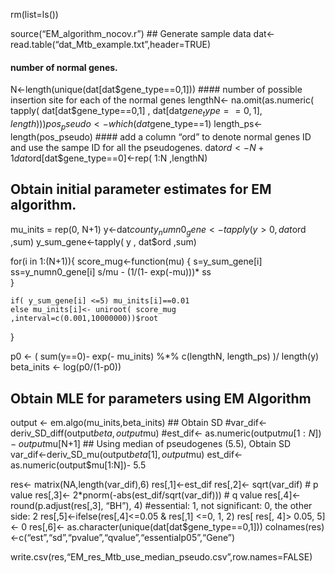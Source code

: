 
rm(list=ls())

source("EM_algorithm_nocov.r")
## Generate sample data
dat<-read.table("dat_Mtb_example.txt",header=TRUE)

#### number of normal genes.
N<-length(unique(dat[dat$gene_type==0,1]))
#### number of possible insertion site for each of the normal genes
lengthN<- na.omit(as.numeric( tapply( dat[dat$gene_type==0,1] , dat[dat$gene_type==0,1] ,length) )  )
pos_pseudo<-which(dat$gene_type==1)
length_ps<-length(pos_pseudo)
#### add a column "ord" to denote normal genes ID and use the sampe ID for all the pseudogenes.
dat$ord<- N+1
dat$ord[dat$gene_type==0]<-rep( 1:N ,lengthN)


## Obtain initial parameter estimates for EM algorithm.
mu_inits = rep(0, N+1)
y<-dat$count
y_numn0_gene<- tapply(  y>0  ,  dat$ord ,sum)
y_sum_gene<-tapply(  y  ,  dat$ord ,sum)

for(i in 1:(N+1)){
	score_mug<-function(mu)	{
		s=y_sum_gene[i]
		ss=y_numn0_gene[i]
		s/mu - (1/(1- exp(-mu)))* ss	
	}
	
	if( y_sum_gene[i] <=5) mu_inits[i]==0.01
	else mu_inits[i]<- uniroot( score_mug ,interval=c(0.001,10000000))$root
}

p0 <-  (   sum(y==0)-  exp(- mu_inits) %*%   c(lengthN, length_ps) )/ length(y)
beta_inits <- log(p0/(1-p0))

## Obtain MLE for parameters using EM Algorithm 
output <- em.algo(mu_inits,beta_inits) 
## Obtain SD
#var_dif<-deriv_SD_diff(output$beta,output$mu)
#est_dif<- as.numeric(output$mu[1:N])-output$mu[N+1] 
## Using median of pseudogenes (5.5), Obtain SD
var_dif<-deriv_SD_mu(output$beta[1],output$mu)
est_dif<- as.numeric(output$mu[1:N])- 5.5


res<- matrix(NA,length(var_dif),6)
res[,1]<-est_dif
res[,2]<- sqrt(var_dif)
# p value
res[,3]<- 2*pnorm(-abs(est_dif/sqrt(var_dif)))
# q value
res[,4]<-round(p.adjust(res[,3], "BH"), 4)
#essential: 1, not significant: 0,  the other side: 2
res[,5]<-ifelse(res[,4]<=0.05 & res[,1] <=0, 1, 2)
res[ res[, 4]> 0.05, 5]<- 0
res[,6]<- as.character(unique(dat[dat$gene_type==0,1]))
colnames(res)<-c("est","sd","pvalue","qvalue","essentialp05","Gene")

write.csv(res,"EM_res_Mtb_use_median_pseudo.csv",row.names=FALSE)








